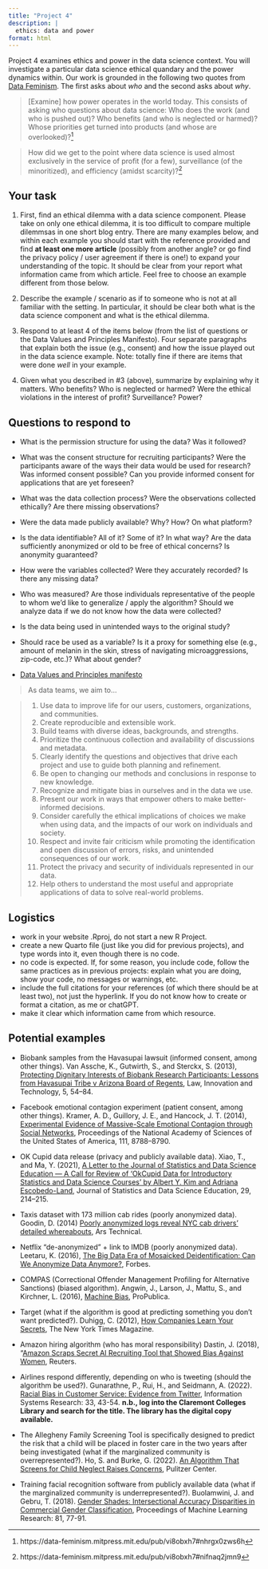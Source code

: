 ```yaml
---
title: "Project 4"
description: |
  ethics: data and power
format: html
---
```


Project 4 examines ethics and power in the data science context. You will investigate a particular data science ethical quandary and the power dynamics within. Our work is grounded in the following two quotes from <a href = "https://data-feminism.mitpress.mit.edu/" target = "_blank">Data Feminism</a>. The first asks about *who* and the second asks about *why*.


> [Examine] how power operates in the world today. This consists of asking who questions about data science: Who does the work (and who is pushed out)? Who benefits (and who is neglected or harmed)? Whose priorities get turned into products (and whose are overlooked)?^[https://data-feminism.mitpress.mit.edu/pub/vi8obxh7#nhrgx0zws6h]

> How did we get to the point where data science is used almost exclusively in the service of profit (for a few), surveillance (of the minoritized), and efficiency (amidst scarcity)?^[https://data-feminism.mitpress.mit.edu/pub/vi8obxh7#nifnaq2jmn9]

## Your task

1. First, find an ethical dilemma with a data science component. Please take on only one ethical dilemma, it is too difficult to compare multiple dilemmsas in one short blog entry. There are many examples below, and within each example you should start with the reference provided and find **at least one more article** (possibly from another angle? or go find the privacy policy / user agreement if there is one!) to expand your understanding of the topic. It should be clear from your report what information came from which article. Feel free to choose an example different from those below.

2. Describe the example / scenario as if to someone who is not at all familiar with the setting. In particular, it should be clear both what is the data science component and what is the ethical dilemma.

3. Respond to at least 4 of the items below (from the list of questions or the Data Values and Principles Manifesto). Four separate paragraphs that explain both the issue (e.g., consent) and how the issue played out in the data science example. Note: totally fine if there are items that were done *well* in your example.

4. Given what you described in #3 (above), summarize by explaining why it matters. Who benefits? Who is neglected or harmed? Were the ethical violations in the interest of profit? Surveillance? Power?


## Questions to respond to

* What is the permission structure for using the data? Was it followed?

* What was the consent structure for recruiting participants? Were the participants aware of the ways their data would be used for research? Was informed consent possible? Can you provide informed consent for applications that are yet foreseen?

* What was the data collection process? Were the observations collected ethically? Are there missing observations?

* Were the data made publicly available? Why? How? On what platform?

* Is the data identifiable? All of it? Some of it? In what way? Are the data sufficiently anonymized or old to be free of ethical concerns? Is anonymity guaranteed?

* How were the variables collected? Were they accurately recorded? Is there any missing data?

* Who was measured? Are those individuals representative of the people to whom we'd like to generalize / apply the algorithm? Should we analyze data if we do not know how the data were collected?

* Is the data being used in unintended ways to the original study?

* Should race be used as a variable? Is it a proxy for something else (e.g., amount of melanin in the skin, stress of navigating microaggressions, zip-code, etc.)? What about gender?

* <a href = "https://datapractices.org/manifesto/" target = "_blank">Data Values and Principles manifesto</a>


> As data teams, we aim to...

> 1. Use data to improve life for our users, customers, organizations, and communities.
> 2. Create reproducible and extensible work.
> 3. Build teams with diverse ideas, backgrounds, and strengths.
> 4. Prioritize the continuous collection and availability of discussions and metadata.
> 5. Clearly identify the questions and objectives that drive each project and use to guide both planning and refinement.
> 6. Be open to changing our methods and conclusions in response to new knowledge.
> 7. Recognize and mitigate bias in ourselves and in the data we use.
> 8. Present our work in ways that empower others to make better-informed decisions.
> 9. Consider carefully the ethical implications of choices we make when using data, and the impacts of our work on individuals and society.
> 10. Respect and invite fair criticism while promoting the identification and open discussion of errors, risks, and unintended consequences of our work.
> 11. Protect the privacy and security of individuals represented in our data.
> 12. Help others to understand the most useful and appropriate applications of data to solve real-world problems.


## Logistics

- work in your website .Rproj, do not start a new R Project.
- create a new Quarto file (just like you did for previous projects), and type words into it, even though there is no code.
- no code is expected. If, for some reason, you include code, follow the same practices as in previous projects: explain what you are doing, show your code, no messages or warnings, etc.
- include the full citations for your references (of which there should be at least two), not just the hyperlink. If you do not know how to create or format a citation, as me or chatGPT.
- make it clear which information came from which resource.




## Potential examples

* Biobank samples from the Havasupai lawsuit (informed consent, among other things).  Van Assche, K., Gutwirth, S., and Sterckx, S. (2013), <a href = "https://www.researchgate.net/publication/260121496_Protecting_Dignitary_Interests_of_Biobank_Research_Participants_Lessons_from_Havasupai_Tribe_v_Arizona_Board_of_RegentsI" target = "_blank">Protecting Dignitary Interests of Biobank Research Participants: Lessons from Havasupai Tribe v Arizona Board of Regents</a>, Law, Innovation and Technology, 5, 54–84.

* Facebook emotional contagion experiment (patient consent, among other things). Kramer, A. D., Guillory, J. E., and Hancock, J. T. (2014), <a href = "https://www.pnas.org/doi/10.1073/pnas.1320040111" target = "_blank">Experimental Evidence of Massive-Scale Emotional Contagion through Social Networks</a>, Proceedings of the National Academy of Sciences of the United States of America, 111, 8788–8790.

* OK Cupid data release (privacy and publicly available data). Xiao, T., and Ma, Y. (2021), <a href = "https://www.tandfonline.com/doi/full/10.1080/26939169.2021.1930812" target = "_blank">A Letter to the Journal of Statistics and Data Science Education — A Call for Review of 'OkCupid Data for Introductory Statistics and Data Science Courses' by Albert Y. Kim and Adriana Escobedo-Land</a>, Journal of Statistics and Data Science Education, 29, 214–215.

* Taxis dataset with 173 million cab rides (poorly anonymized data). Goodin, D. (2014) <a href = "https://arstechnica.com/tech-policy/2014/06/poorly-anonymized-logs-reveal-nyc-cab-drivers-detailed-whereabouts/" target = "_blank">Poorly anonymized logs reveal NYC cab drivers' detailed whereabouts</a>, Ars Technical.

* Netflix "de-anonymized" + link to IMDB (poorly anonymized data). Leetaru, K. (2016), <a href = "https://www.forbes.com/sites/kalevleetaru/2016/08/24/the-big-data-era-of-mosaicked-deidentification-can-we-anonymize-data-anymore/" target = "_blank">The Big Data Era of Mosaicked Deidentification: Can We Anonymize Data Anymore?</a>, Forbes.

* COMPAS (Correctional Offender Management Profiling for Alternative Sanctions) (biased algorithm). Angwin, J., Larson, J., Mattu, S., and Kirchner, L. (2016), <a href = "https://www.propublica.org/article/machine-bias-risk-assessments-in-criminal-sentencing" target = "_blank">Machine Bias</a>, ProPublica.

* Target (what if the algorithm is good at predicting something you don't want predicted?). Duhigg, C. (2012), <a href = "https://www.nytimes.com/2012/02/19/magazine/shopping-habits.html?unlocked_article_code=1.6U4.nLSt.-yehBjKHEmPW&smid=url-share" target = "_blank">How Companies Learn Your Secrets</a>, The New York Times Magazine.

* Amazon hiring algorithm (who has moral responsibility) Dastin, J. (2018), "<a href = "https://www.reuters.com/article/us-amazon-com-jobs-automation-insight-idUSKCN1MK08G" target = "_blank">Amazon Scraps Secret AI Recruiting Tool that Showed Bias Against Women</a>, Reuters.

* Airlines respond differently, depending on who is tweeting (should the algorithm be used?). Gunarathne, P., Rui, H., and Seidmann, A. (2022). <a href = "https://pubsonline.informs.org/doi/10.1287/isre.2021.1058" target = "_blank">Racial Bias in Customer Service: Evidence from Twitter</a>, Information Systems Research: 33, 43-54. **n.b., log into the Claremont Colleges Library and search for the title. The library has the digital copy available.**

* The Allegheny Family Screening Tool is specifically designed to predict the risk that a child will be placed in foster care in the two years after being investigated (what if the marginalized community is overrepresented?). Ho, S. and Burke, G. (2022). <a href = "https://pulitzercenter.org/stories/algorithm-screens-child-neglect-raises-concerns" target = "_blank">An Algorithm That Screens for Child Neglect Raises Concerns</a>, Pulitzer Center.

* Training facial recognition software from publicly available data (what if the marginalized community is underrepresented?). Buolamwini, J. and Gebru, T. (2018). <a href = "https://proceedings.mlr.press/v81/buolamwini18a.html" target = "_blank">Gender Shades: Intersectional Accuracy Disparities in Commercial Gender Classification</a>, Proceedings of Machine Learning Research: 81, 77-91.


